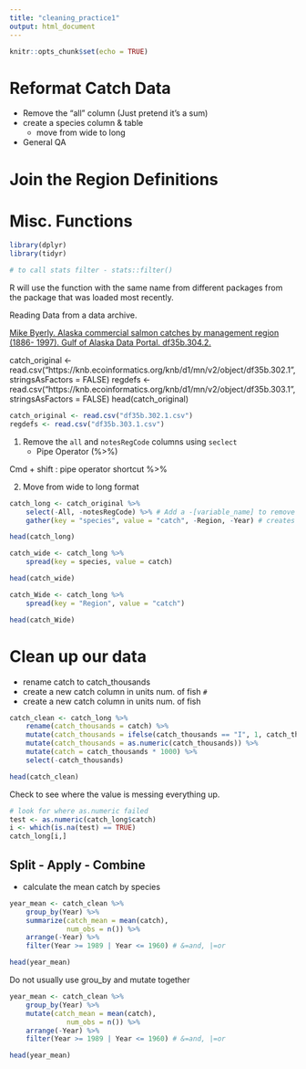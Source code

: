 ```yaml
---
title: "cleaning_practice1"
output: html_document
---
```


```r
knitr::opts_chunk$set(echo = TRUE)
```

# Reformat Catch Data

- Remove the "all" column (Just pretend it's a sum)
- create a species column & table 
    - move from wide to long
- General QA

# Join the Region Definitions


# Misc. Functions

```r
library(dplyr)
library(tidyr)

# to call stats filter - stats::filter()
```
R will use the function with the same name from different packages from the package that was loaded most recently.

Reading Data from a data archive.

[Mike Byerly. Alaska commercial salmon catches by management region (1886- 1997). Gulf of Alaska Data Portal. df35b.304.2.](https://knb.ecoinformatics.org/view/df35b.304.2)


catch_original <- read.csv("https://knb.ecoinformatics.org/knb/d1/mn/v2/object/df35b.302.1", stringsAsFactors = FALSE)
regdefs <- read.csv("https://knb.ecoinformatics.org/knb/d1/mn/v2/object/df35b.303.1", stringsAsFactors = FALSE)
head(catch_original)

```r
catch_original <- read.csv("df35b.302.1.csv")
regdefs <- read.csv("df35b.303.1.csv")
```



1. Remove the `all` and `notesRegCode` columns using `seclect`
    - Pipe Operator (%>%)

Cmd + shift : pipe operator shortcut %>%

2. Move from wide to long format

```r
catch_long <- catch_original %>%
    select(-All, -notesRegCode) %>% # Add a -[variable_name] to remove
    gather(key = "species", value = "catch", -Region, -Year) # creates key-value pairs and then gathers with other specified columns

head(catch_long)
```

```r
catch_wide <- catch_long %>%
    spread(key = species, value = catch)

head(catch_wide)
```
```r
catch_Wide <- catch_long %>%
    spread(key = "Region", value = "catch")

head(catch_Wide)
```

# Clean up our data

* rename catch to catch_thousands
* create a new catch column in units num. of fish `#`
* create a new catch column in units num. of fish

```r
catch_clean <- catch_long %>%
    rename(catch_thousands = catch) %>%
    mutate(catch_thousands = ifelse(catch_thousands == "I", 1, catch_thousands)) %>%
    mutate(catch_thousands = as.numeric(catch_thousands)) %>%
    mutate(catch = catch_thousands * 1000) %>%
    select(-catch_thousands)

head(catch_clean)
```

Check to see where the value is messing everything up.
```r
# look for where as.numeric failed
test <- as.numeric(catch_long$catch)
i <- which(is.na(test) == TRUE)
catch_long[i,] 
```

## Split - Apply - Combine

* calculate the mean catch by species

```r
year_mean <- catch_clean %>%
    group_by(Year) %>%
    summarize(catch_mean = mean(catch),
              num_obs = n()) %>%
    arrange(-Year) %>%
    filter(Year >= 1989 | Year <= 1960) # &=and, |=or

head(year_mean)
```

Do not usually use grou_by and mutate together
```r
year_mean <- catch_clean %>%
    group_by(Year) %>%
    mutate(catch_mean = mean(catch),
              num_obs = n()) %>%
    arrange(-Year) %>%
    filter(Year >= 1989 | Year <= 1960) # &=and, |=or

head(year_mean)
```
